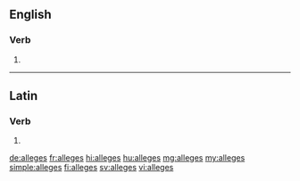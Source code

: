 ==English==

===Verb===
{{head|en|verb form}}

# {{en-third-person singular of|allege}}

----

==Latin==

===Verb===
{{la-verb-form|allēgēs}}

# {{inflection of|allēgō||2|s|pres|actv|subj|lang=la}}

[[de:alleges]]
[[fr:alleges]]
[[hi:alleges]]
[[hu:alleges]]
[[mg:alleges]]
[[my:alleges]]
[[simple:alleges]]
[[fi:alleges]]
[[sv:alleges]]
[[vi:alleges]]